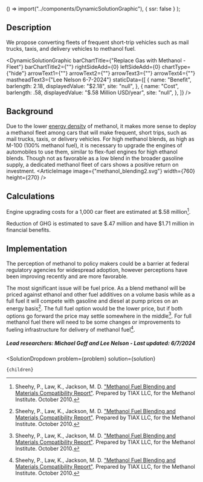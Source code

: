 
  () => import("../components/DynamicSolutionGraphic"),
  { ssr: false }
);



## Description
We propose converting fleets of frequent short-trip vehicles such as mail trucks, taxis, and delivery vehicles to methanol fuel.

<DynamicSolutionGraphic
  barChartTitle={"Replace Gas with Methanol - Fleet"}
  barChartTitle2={""}
  rightSideAdd={0}
  leftSideAdd={0}
  chartType={"hide"}
  arrowText1={""}
  arrowText2={""}
  arrowText3={""}
  arrowText4={""}
  mastheadText3={"Lee Nelson 6-7-2024"}
 staticData={[
    {
     name: "Benefit",
      barlength: 2.18,
      displayedValue: "$2.18",
      site: "null",
    },
    {
      name: "Cost",
      barlength: .58,
      displayedValue: "$.58 Million USD/year",
      site: "null",
    },
  ]}
/>


## Background
Due to the lower [energy density](/energy/transport/transpo_ghg#transportation-energy-efficiency) of methanol, it makes more sense to deploy a methanol fleet among cars that will make frequent, short trips, such as mail trucks, taxis, or delivery vehicles.
For high methanol blends, as high as M-100 (100% methanol fuel), it is necessary to upgrade the engines of automobiles to use them, similar to flex-fuel engines for high ethanol blends. Though not as favorable as a low blend in the broader gasoline supply, a dedicated methanol fleet of cars shows a positive return on investment.
<ArticleImage image={"methanol_blending2.svg"} width={760} height={270} />


## Calculations
Engine upgrading costs for a 1,000 car fleet are estimated at $.58 million[^"1"].

Reduction of GHG is estimated to save $.47 million and have $1.71 million in financial benefits.


## Implementation

The perception of methanol to policy makers could be a barrier at federal regulatory agencies for widespread adoption, however perceptions have been improving recently and are more favorable.

The most significant issue will be fuel price. As a blend methanol will be priced against ethanol and other fuel additives on a volume basis while as a full fuel it will compete with gasoline and diesel at pump prices on an energy basis[^"1"]. The full fuel option would be the lower price, but if both options go forward the price may settle somewhere in the middle[^"1"]. For full methanol fuel there will need to be some changes or improvements to fueling infrastructure for delivery of methanol fuel[^"1"].

##### Lead researchers: Michael Goff and Lee Nelson - Last updated: 6/7/2024

[^"1"]: Sheehy, P., Law, K., Jackson, M. D. ["Methanol Fuel Blending and Materials Compatibility Report"](https://www.ourenergypolicy.org/wp-content/uploads/2012/04/TIAX-Methanol-Fuel-Blending-Report.pdf). Prepared by TIAX LLC, for the Methanol Institute. October 2010.


  <SolutionDropdown 
    problem={problem} 
    solution={solution}
  >
    {children}
  </SolutionDropdown>